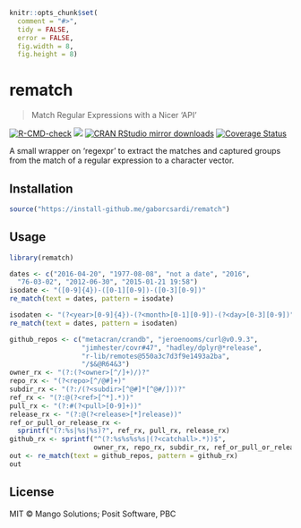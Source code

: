 
```r
knitr::opts_chunk$set(
  comment = "#>",
  tidy = FALSE,
  error = FALSE,
  fig.width = 8,
  fig.height = 8)
```

# rematch

> Match Regular Expressions with a Nicer 'API'

[![R-CMD-check](https://github.com/gaborcsardi/rematch/actions/workflows/R-CMD-check.yaml/badge.svg)](https://github.com/gaborcsardi/rematch/actions/workflows/R-CMD-check.yaml)
[![](https://www.r-pkg.org/badges/version/rematch)](https://www.r-pkg.org/pkg/rematch)
[![CRAN RStudio mirror downloads](https://cranlogs.r-pkg.org/badges/rematch)](https://www.r-pkg.org/pkg/rematch)
[![Coverage Status](https://img.shields.io/codecov/c/github/gaborcsardi/rematch/main.svg)](https://app.codecov.io/github/gaborcsardi/rematch?branch=main)

A small wrapper on 'regexpr' to extract the matches and captured groups
from the match of a regular expression to a character vector.

## Installation

```r
source("https://install-github.me/gaborcsardi/rematch")
```

## Usage

```r
library(rematch)
```

```r
dates <- c("2016-04-20", "1977-08-08", "not a date", "2016",
  "76-03-02", "2012-06-30", "2015-01-21 19:58")
isodate <- "([0-9]{4})-([0-1][0-9])-([0-3][0-9])"
re_match(text = dates, pattern = isodate)
```

```r
isodaten <- "(?<year>[0-9]{4})-(?<month>[0-1][0-9])-(?<day>[0-3][0-9])"
re_match(text = dates, pattern = isodaten)
```

```r
github_repos <- c("metacran/crandb", "jeroenooms/curl@v0.9.3",
                  "jimhester/covr#47", "hadley/dplyr@*release",
                  "r-lib/remotes@550a3c7d3f9e1493a2ba",
                  "/$&@R64&3")
owner_rx <- "(?:(?<owner>[^/]+)/)?"
repo_rx <- "(?<repo>[^/@#]+)"
subdir_rx <- "(?:/(?<subdir>[^@#]*[^@#/]))?"
ref_rx <- "(?:@(?<ref>[^*].*))"
pull_rx <- "(?:#(?<pull>[0-9]+))"
release_rx <- "(?:@(?<release>[*]release))"
ref_or_pull_or_release_rx <-
  sprintf("(?:%s|%s|%s)?", ref_rx, pull_rx, release_rx)
github_rx <- sprintf("^(?:%s%s%s%s|(?<catchall>.*))$",
                     owner_rx, repo_rx, subdir_rx, ref_or_pull_or_release_rx)
out <- re_match(text = github_repos, pattern = github_rx)
out
```

## License

MIT © Mango Solutions; Posit Software, PBC
